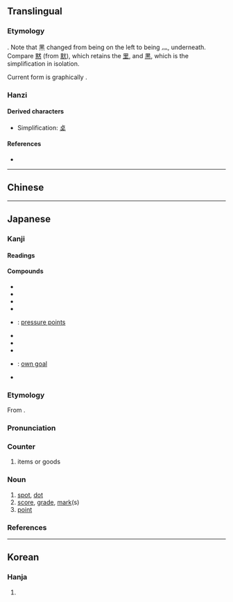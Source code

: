 {{also|點|奌}}
{{character info/new}}
==Translingual==
{{stroke order|type=animate}}
{{stroke order|strokes=9}}
{{ja-forms|点|点|[[點]]}}

===Etymology===
{{Han simp|點|f=黑|t=灬}}. Note that 黑 changed from being on the left to being 灬, underneath. Compare [[黙]] (from [[默]]), which retains the [[里]], and [[黒]], which is the simplification in isolation.

Current form is graphically {{Han compound|占|灬}}.

===Hanzi===
{{Han char|rn=86|rad=火|as=05|sn=9|four=|canj=XYRF,YRF|ids=⿱占灬}}

====Derived characters====
* Simplification: [[奌]]

====References====
* {{Han ref|kx=0669.101|dkj=18980|dj=1078.150|hdz=32198.070|uh=70B9|ud=28857}}

----

==Chinese==
{{zh-see|點}}

----

==Japanese==
{{ja-kanji forms|点|點}}

===Kanji===
{{ja-kanji|grade=2|rs=火05|kyu=點}}

====Readings====
{{ja-readings
|goon=てん<てん<てむ
|kanon=てん<てん<てむ
|kun=さ-す, た-てる, ちょぼ-<ちよぼ-, つ-ける, とぼ-す, とも-す, ぼち
}}
{{attention|ja|review readings}}

====Compounds====
{{der-top|Compounds}}
* {{ja-r|濁点|だくてん}}
* {{ja-r|点字|てんじ}}
* {{ja-r|点火|てんか}}
* {{ja-r|点検|てんけん}}
* {{ja-r|点穴|てんけつ}}: [[pressure point]]s
* {{ja-r|点滅|てんめつ}}
* {{ja-r|点心|てんしん}}
* {{ja-r|点数|てんすう}}
* {{ja-r|自%殺点|じ%さつてん}}: [[own goal]]
* {{ja-r|半濁点|はんだくてん}}
{{der-bottom}}

{{ja-kanjitab|てん|yomi=o}}

===Etymology===
From {{etyl|ltc|ja|sort=てん}} {{m|zh|點|tr=tem<sup>X</sup>||point}}.

===Pronunciation===
{{ja-pron|yomi=o|てん|acc=0|acc_ref=DJR}}

===Counter===
{{ja-pos|てん|counter}}

# items or goods

===Noun===
{{ja-noun|てん}}

# [[spot]], [[dot]]
# [[score]], [[grade]], [[mark]](s)
# [[point]]

===References===
<references/>

----

==Korean==

===Hanja===
{{ko-hanja|hangeul=점|eumhun=|rv=jeom|mr=chŏm|y=cem}}

# {{rfdef|ko|sort=火05}}